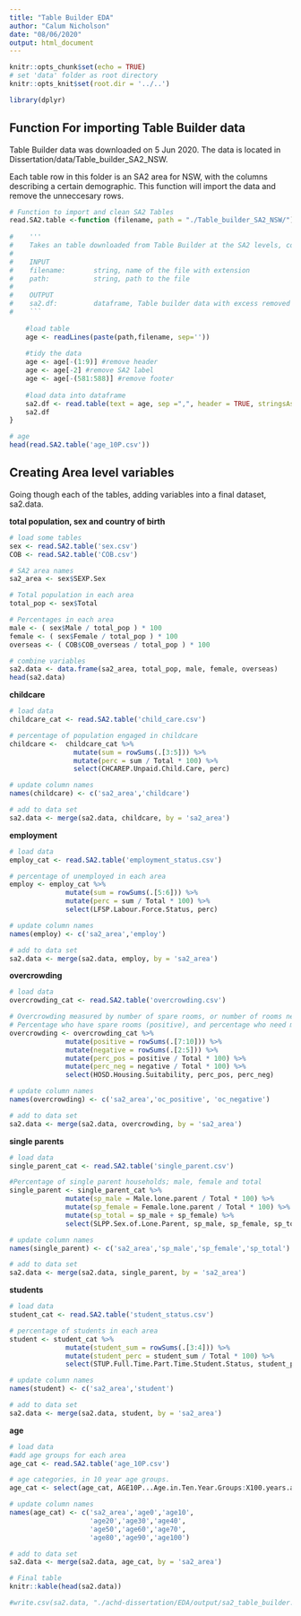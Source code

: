 ```yaml
---
title: "Table Builder EDA"
author: "Calum Nicholson"
date: "08/06/2020"
output: html_document
---
```


```r
knitr::opts_chunk$set(echo = TRUE)
# set 'data' folder as root directory
knitr::opts_knit$set(root.dir = '../..')

library(dplyr)
```

## Function For importing Table Builder data 

Table Builder data was downloaded on 5 Jun 2020. The data is located in Dissertation/data/Table_builder_SA2_NSW.

Each table row in this folder is an SA2 area for NSW, with the columns describing a certain demographic. This function will import the data and remove the unneccesary rows.

``` r
# Function to import and clean SA2 Tables
read.SA2.table <-function (filename, path = "./Table_builder_SA2_NSW/") {
  
#    '''
#    Takes an table downloaded from Table Builder at the SA2 levels, containing all NSW SA2 #areas, and converts it to a dataframe
#    
#    INPUT
#    filename:       string, name of the file with extension
#    path:           string, path to the file
#    
#    OUTPUT
#    sa2.df:         dataframe, Table builder data with excess removed
#    ```
  
    #load table
    age <- readLines(paste(path,filename, sep=''))
    
    #tidy the data
    age <- age[-(1:9)] #remove header
    age <- age[-2] #remove SA2 label
    age <- age[-(581:588)] #remove footer
    
    #load data into dataframe
    sa2.df <- read.table(text = age, sep =",", header = TRUE, stringsAsFactors = FALSE)
    sa2.df
}

# age
head(read.SA2.table('age_10P.csv'))

```

## Creating Area level variables

Going though each of the tables, adding variables into a final dataset, sa2.data.

__total population, sex and country of birth__

``` r

# load some tables
sex <- read.SA2.table('sex.csv')
COB <- read.SA2.table('COB.csv')

# SA2 area names
sa2_area <- sex$SEXP.Sex

# Total population in each area
total_pop <- sex$Total

# Percentages in each area
male <- ( sex$Male / total_pop ) * 100
female <- ( sex$Female / total_pop ) * 100
overseas <- ( COB$COB_overseas / total_pop ) * 100

# combine variables
sa2.data <- data.frame(sa2_area, total_pop, male, female, overseas)
head(sa2.data)

```
__childcare__

``` r
# load data
childcare_cat <- read.SA2.table('child_care.csv')

# percentage of population engaged in childcare
childcare <-  childcare_cat %>%
                mutate(sum = rowSums(.[3:5])) %>%
                mutate(perc = sum / Total * 100) %>%
                select(CHCAREP.Unpaid.Child.Care, perc)

# update column names
names(childcare) <- c('sa2_area','childcare')

# add to data set
sa2.data <- merge(sa2.data, childcare, by = 'sa2_area')

``` 
__employment__

``` r
# load data
employ_cat <- read.SA2.table('employment_status.csv')

# percentage of unemployed in each area
employ <- employ_cat %>%
              mutate(sum = rowSums(.[5:6])) %>%
              mutate(perc = sum / Total * 100) %>%
              select(LFSP.Labour.Force.Status, perc)

# update column names
names(employ) <- c('sa2_area','employ')

# add to data set
sa2.data <- merge(sa2.data, employ, by = 'sa2_area')

``` 
__overcrowding__
``` r
# load data
overcrowding_cat <- read.SA2.table('overcrowding.csv')

# Overcrowding measured by number of spare rooms, or number of rooms needed in household
# Percentage who have spare rooms (positive), and percentage who need more rooms (negative)
overcrowding <- overcrowding_cat %>%
              mutate(positive = rowSums(.[7:10])) %>%
              mutate(negative = rowSums(.[2:5])) %>%
              mutate(perc_pos = positive / Total * 100) %>%
              mutate(perc_neg = negative / Total * 100) %>%
              select(HOSD.Housing.Suitability, perc_pos, perc_neg)

# update column names
names(overcrowding) <- c('sa2_area','oc_positive', 'oc_negative')

# add to data set
sa2.data <- merge(sa2.data, overcrowding, by = 'sa2_area')

```
__single parents__
``` r
# load data
single_parent_cat <- read.SA2.table('single_parent.csv')

#Percentage of single parent households; male, female and total
single_parent <- single_parent_cat %>%
              mutate(sp_male = Male.lone.parent / Total * 100) %>%
              mutate(sp_female = Female.lone.parent / Total * 100) %>%
              mutate(sp_total = sp_male + sp_female) %>%  
              select(SLPP.Sex.of.Lone.Parent, sp_male, sp_female, sp_total)

# update column names
names(single_parent) <- c('sa2_area','sp_male','sp_female','sp_total')

# add to data set
sa2.data <- merge(sa2.data, single_parent, by = 'sa2_area')
```

__students__
``` r
# load data
student_cat <- read.SA2.table('student_status.csv')

# percentage of students in each area
student <- student_cat %>%
              mutate(student_sum = rowSums(.[3:4])) %>%
              mutate(student_perc = student_sum / Total * 100) %>% 
              select(STUP.Full.Time.Part.Time.Student.Status, student_perc)

# update column names
names(student) <- c('sa2_area','student')

# add to data set
sa2.data <- merge(sa2.data, student, by = 'sa2_area')


```

__age__
``` r
# load data
#add age groups for each area
age_cat <- read.SA2.table('age_10P.csv')

# age categories, in 10 year age groups.
age_cat <- select(age_cat, AGE10P...Age.in.Ten.Year.Groups:X100.years.and.over)

# update column names
names(age_cat) <- c('sa2_area','age0','age10',
                    'age20','age30','age40',
                    'age50','age60','age70',
                    'age80','age90','age100')

# add to data set
sa2.data <- merge(sa2.data, age_cat, by = 'sa2_area')

```

``` r
# Final table
knitr::kable(head(sa2.data))

#write.csv(sa2.data, "./achd-dissertation/EDA/output/sa2_table_builder.csv")

```








